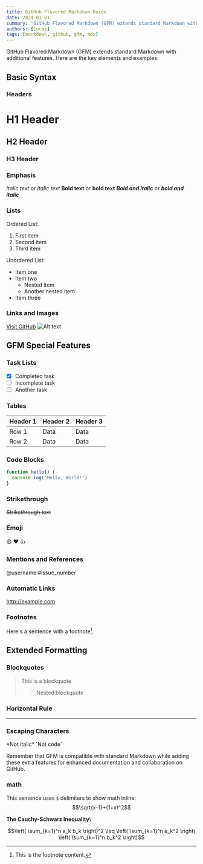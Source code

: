 ```yaml
---
title: GitHub Flavored Markdown Guide
date: 2024-01-01
summary: 'GitHub Flavored Markdown (GFM) extends standard Markdown with additional features. '
authors: [Lucas]
tags: [markdown, github, gfm, mdx]
---
```


GitHub Flavored Markdown (GFM) extends standard Markdown with additional features. Here are the key elements and examples:

## Basic Syntax

### Headers

# H1 Header

## H2 Header

### H3 Header

### Emphasis

_Italic text_ or _italic text_
**Bold text** or **bold text**
**_Bold and italic_** or **_bold and italic_**

### Lists

Ordered List:

1. First item
2. Second item
3. Third item

Unordered List:

- Item one
- Item two
  - Nested item
  - Another nested item
- Item three

### Links and Images

[Visit GitHub](https://github.com)
![Alt text](https://upload.wikimedia.org/wikipedia/commons/thumb/4/48/Markdown-mark.svg/350px-Markdown-mark.svg.png)

## GFM Special Features

### Task Lists

- [x] Completed task
- [ ] Incomplete task
- [ ] Another task

### Tables

| Header 1 | Header 2 | Header 3 |
| -------- | -------- | -------- |
| Row 1    | Data     | Data     |
| Row 2    | Data     | Data     |

### Code Blocks

```javascript
function hello() {
  console.log('Hello, World!')
}
```

### Strikethrough

~~Strikethrough text~~

### Emoji

:smile: :heart: :thumbsup:

### Mentions and References

@username
#issue_number

### Automatic Links

http://example.com

### Footnotes

Here's a sentence with a footnote[^1].

[^1]: This is the footnote content.

## Extended Formatting

### Blockquotes

> This is a blockquote
>
> > Nested blockquote

### Horizontal Rule

---

### Escaping Characters

\*Not italic\*
\`Not code\`

Remember that GFM is compatible with standard Markdown while adding these extra features for enhanced documentation and collaboration on GitHub.

### math

This sentence uses `$` delimiters to show math inline:
$$\sqrt{x-1}+(1+x)^2$$

**The Cauchy-Schwarz Inequality**\

$$\left( \sum_{k=1}^n a_k b_k \right)^2 \leq \left( \sum_{k=1}^n a_k^2 \right) \left( \sum_{k=1}^n b_k^2 \right)$$
